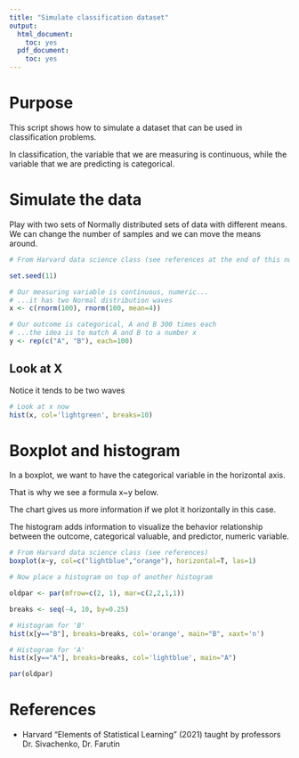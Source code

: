 ```yaml
---
title: "Simulate classification dataset"
output:
  html_document:
    toc: yes
  pdf_document:
    toc: yes
---
```


# Purpose

This script shows how to simulate a dataset that can be used in classification problems.

In classification, the variable that we are measuring is continuous, 
while the variable that we are predicting is categorical.

# Simulate the data

Play with two sets of Normally distributed sets of data with different means.
We can change the number of samples and we can move the means around.

```r
# From Harvard data science class (see references at the end of this notebook)

set.seed(11)

# Our measuring variable is continuous, numeric...
# ...it has two Normal distribution waves
x <- c(rnorm(100), rnorm(100, mean=4))

# Our outcome is categorical, A and B 300 times each
# ...the idea is to match A and B to a number x
y <- rep(c("A", "B"), each=100)

```

## Look at X

Notice it tends to be two waves

```r
# Look at x now
hist(x, col='lightgreen', breaks=10)

```

# Boxplot and histogram

In a boxplot, we want to have the categorical variable in the horizontal axis. 

That is why we see a formula x~y below.

The chart gives us more information if we plot it horizontally in this case.

The histogram adds information to visualize the behavior relationship 
between the outcome, categorical valuable, and predictor, numeric variable.


```r
# From Harvard data science class (see references)
boxplot(x~y, col=c("lightblue","orange"), horizontal=T, las=1)

# Now place a histogram on top of another histogram

oldpar <- par(mfrow=c(2, 1), mar=c(2,2,1,1))

breaks <- seq(-4, 10, by=0.25)

# Histogram for 'B'
hist(x[y=="B"], breaks=breaks, col='orange', main="B", xaxt='n')

# Histogram for 'A'
hist(x[y=="A"], breaks=breaks, col='lightblue', main="A")

par(oldpar)
```

# References

* Harvard "Elements of Statistical Learning" (2021) taught by professors Dr. Sivachenko, Dr. Farutin

